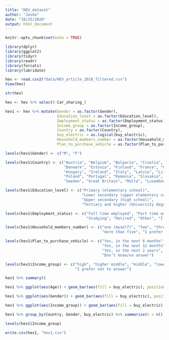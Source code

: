 ---
title: "HEV_dataset"
author: "Jaske"
date: "10/25/2020"
output: html_document
---

```{r setup, include=FALSE}
knitr::opts_chunk$set(echo = TRUE)
```

```{r}
library(dplyr)
library(ggplot2)
library(tidyr)
library(readr)
library(forcats)
library(lubridate)
```
```{r}
hev <- read.csv2("Data/HEV_article_2018_filtered.csv")
View(hev)
```

```{r}
str(hev)
```

```{r}
hev <- hev %>% select(-Car_sharing_)

hev1 <- hev %>% mutate(Gender = as.factor(Gender),
                       Education_level = as.factor(Education_level),
                       Employment_status = as.factor(Employment_status),
                       Income_group = as.factor(Income_group),
                       Country = as.factor(Country),
                       buy_electric = as.logical(buy_electric),
                       Household_members_number = as.factor(Household_members_number),
                       Plan_to_purchase_vehicle = as.factor(Plan_to_purchase_vehicle))

```

```{r}
levels(hev1$Gender) <- c("M", "F")

levels(hev1$Country) <- c("Austria", "Belgium", "Bulgaria", "Croatia", "Czech Republic",
                          "Denmark", "Estonia", "Finland", "France", "Germany", "Greece",
                          "Hungary", "Ireland", "Italy", "Latvia", "Lithuania", "Netherlands",
                          "Poland", "Portugal", "Romania", "Slovakia", "Slovenia", "Spain",
                          "Sweden", "Great Britain", "Malta", "Luxembourg", "Cyprus")

levels(hev1$Education_level) <- c("Primary (elementary school)", 
                                  "Lower secondary (upper elementary school)", 
                                  "Upper secondary (high school)", 
                                  "Tertiary and higher (University degree or PhD)")

levels(hev1$Employment_status) <- c("Full time employed", "Part time employed", "Unemployed",
                                    "Studying", "Retired", "Other", "I prefer not to answer")

levels(hev1$Household_members_number) <- c("one (myself)", "two", "three", "four", "five", 
                                           "more than five", "I prefer not to answer")

levels(hev1$Plan_to_purchase_vehicle) <- c("Yes, in the next 6 months",
                                           "Yes, in the next 12 months",
                                           "Yes, in the next 2 years", "No", 
                                           "Don’t know/no answer")

levels(hev1$Income_group) <- c("high", "higher middle", "middle", "lower middle", "low", 
                               "I prefer not to answer")

```

```{r}
hev1 %>% summary()
```

```{r}
hev1 %>% ggplot(aes(Age)) + geom_bar(aes(fill = buy_electric), position = "fill")
```

```{r}
hev1 %>% ggplot(aes(Gender)) + geom_bar(aes(fill = buy_electric), position = "dodge")
```

```{r}
hev1 %>% ggplot(aes(Income_group)) + geom_bar(aes(fill = buy_electric), position = "dodge")
```
```{r}
hev1 %>% group_by(Country, Gender, buy_electric) %>% summarise(n = n(), median(Age)) %>% arrange(desc(n))
```

```{r}
levels(hev1$Income_group)
```

```{r}
write.csv(hev1, "hev1.csv")
```


